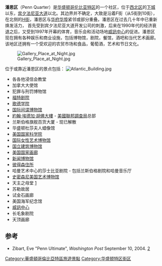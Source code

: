 {{Infobox settlement
| name                    = 潘恩区
| native_name             =Penn Quarter
| native_name_lang        = en
| settlement_type         = 社区
| image_skyline           =Gallery Place.jpg
| image_map               = map penn quarter.jpg
| latd                    =  38.8972 
| longd                   = -77.024
| coordinates_display     = inline,title
| subdivision_type        = 国家
| subdivision_name        = [[美国|美国]]
| subdivision_type1       = [[聯邦地區|聯邦地區]]
| subdivision_name1       = [[华盛顿哥伦比亚特区|华盛顿哥伦比亚特区]]
}}
'''潘恩区'''（Penn Quarter）是[[华盛顿哥伦比亚特区|华盛顿哥伦比亚特区]]的一个社区，位于[[西北区_(华盛顿特区)|西北区]]的[[下城_(华盛顿哥伦比亚特区)|下城]]以东，[[宾夕法尼亚大道|宾夕法尼亚大道]]以北。其边界并不确定，大致是沿着F街（从5街到10街），在北侧的[[H街|H街]]，潘恩区与[[華府華埠|华府华埠]]紧邻或部分重叠。潘恩区在过去几十年中已重新焕发活力， 首先受到宾夕法尼亚大道开发公司的刺激，后来在1990年代的经济衰退之后，又受到1997年开幕的体育，音乐会和活动场地[[威訊中心|威訊中心]]的促进。潘恩区现在拥有各种娱乐和商业设施，包括博物馆，剧院，餐馆，酒吧和当代艺术画廊。该地区还拥有一个受欢迎的农贸市场和食品，葡萄酒，艺术和节日文化。

[[Image:Gallery_Place_at_Night.jpg|thumb]]

位于或靠近潘恩区的景点包括：
[[Image:Atlantic_Building.jpg|right]]
* 各各他浸信会教堂
* 加拿大大使馆
* 犯罪与刑罚博物馆
* [[福特剧院|福特剧院]]
* [[歌德学院|歌德学院]]
* [[华盛顿间谍博物馆|国际间谍博物馆]]
* [[約翰·埃德加·胡佛大樓|約翰·埃德加·胡佛大樓]] - [[美国联邦调查局|美國聯邦調查局]]总部
* 兰斯伯格旗舰百货大厦 - 现已解散
* 华盛顿杜莎夫人蜡像馆
* [[美国国家科学院|美国国家科学院]]
* [[国际女性艺术博物馆|国际女性艺术博物馆]]
* [[國立建築博物館|国立建筑博物馆]]
* [[国家美术馆_(华盛顿)|美国国家画廊]]
* [[新聞博物館|新闻博物馆]]
* [[彼得森住所|彼得森住所]]
* 哈曼艺术中心的莎士比亚剧院 - 包括兰斯伯格剧院和哈曼音乐厅
* [[史密森尼美國藝術博物館|史密森尼美国艺术博物馆]]
* 天主之母堂 [http://www.goethe.de/ins/us/was/pro/vtour/dc1/C2/en_sm46.htm]
* 苏勒故居
* 试金石画廊
* 美国海军纪念馆
* [[威訊中心|威訊中心]]
* 长毛象剧院
* 天顶画廊

== 参考 ==
{{Reflist}}
* Zibart, Eve "Penn Ultimate", ''Washington Post'' September 10, 2004. [http://www.washingtonpost.com/wp-dyn/articles/A8703-2004Sep9.html] {{Wayback|url=http://www.washingtonpost.com/wp-dyn/articles/A8703-2004Sep9.html |date=20160914075654 }}
{{华盛顿哥伦比亚特区社区}}
[[Category:華盛頓哥倫比亞特區旅遊景點|Category:華盛頓哥倫比亞特區旅遊景點]]
[[Category:华盛顿特区街区|Category:华盛顿特区街区]]